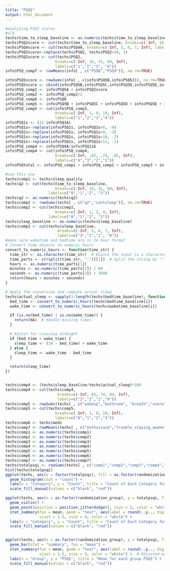 ```yaml
---
title: "PSQI"
output: html_document
---
```



```r
#analyzing PSQI scores 
#old
techs$time_to_sleep_baseline <- as.numeric(techs$time_to_sleep_baseline)
techs$PSQ2score <- cut(techs$time_to_sleep_baseline, breaks=c(-Inf, 16, 31, 60, Inf), labels=c("1","2","3","4"))
techs$PSQ4score <- cut(techs$PSQ4A, breaks=c(-Inf, 5, 6, 7, Inf), labels=c("4","3","2", "1"))
techs$PSQ2score<-replace(techs$PSQ2, techs$PSQ2>30, 1)
techs$PSQ2score <- cut(techs$PSQ2, 
                      breaks=c(-Inf, 16, 31, 60, Inf), 
                      labels=c("1","2","3", "4"))
info$PSQ_comp7 <- rowMeans(info[ , c("PSQ8","PSQ9")], na.rm=TRUE)

info$PSQ5score <- rowSums(info[ , c(info$PSQ5B,info$PSQ5J)], na.rm=TRUE)
info$PSQ5score <- cbind(info$PSQ5B,info$PSQ5C,info$PSQ5D,info$PSQ5E,info$PSQ5F,info$PSQ5G,info$PSQ5H,info$PSQ5I,info$PSQ5J)
info$PSQ_comp2 <- info$PSQ5A + info$PSQ2score
info$PSQ_comp2 <- info$PSQ_comp2/2
info$PSQ_comp6 <- info$PSQ6
info$PSQ_comp5 <- info$PSQ5B + info$PSQ5C + info$PSQ5D + info$PSQ5E + info$PSQ5F + info$PSQ5H + info$PSQ5I + info$PSQ5J
info$PSQ_comp5 <- cut(info$PSQ_comp5, 
                      breaks=c(-Inf, 1, 9, 19, Inf), 
                      labels=c("1","2","3","4"))
info$PSQ1s <- (12-info$PSQ1A)
info$PSQ1s<-replace(info$PSQ1s, info$PSQ1s>8, -4)
info$PSQ1s<-replace(info$PSQ1s, info$PSQ1s>9, -3)
info$PSQ1s<-replace(info$PSQ1s, info$PSQ1s>10, -2)
info$PSQ1s<-replace(info$PSQ1s, info$PSQ1s>13, -1)
info$PSQ_comp4 <- info$PSQ4A/info$PSQ1ib
info$PSQ_comp4 <- cut(info$PSQ_comp4, 
                      breaks=c(-Inf, .65, .74, .85, Inf), 
                      labels=c("4","3","2","1"))
info$PSQtotal <- info$PSQ_comp1 + info$PSQ_comp2 + info$PSQ_comp3 + info$PSQ_comp4 + info$PSQ_comp5 + info$PSQ_comp6 + info$PSQ_comp7

```

```r
#use this one
techs$comp1 <- techs$sleep_quality
techs$q2 <- cut(techs$time_to_sleep_baseline, 
                      breaks=c(-Inf, 16, 31, 60, Inf), 
                   labels=c("0","1","2", "3"))
techs$q2 <- as.numeric(techs$q2)
techs$comp2 <- rowSums(techs[ , c("q2","cantsleep")], na.rm=TRUE)
techs$comp2 <- cut(techs$comp2, 
                      breaks=c(-Inf, 1, 3, 4, Inf), 
                   labels=c("0","1","2", "3"))
techs$sleep_baseline <- as.numeric(techs$sleep_baseline)
techs$comp3 <- cut(techs$sleep_baseline, 
                       breaks=c(-Inf, 5, 6, 7, Inf), 
                       labels=c("3","2","1", "0"))
#make sure waketime and bedtime are in 24 hour format
# Convert time objects to numeric hours
convert_to_numeric_hours <- function(time_str) {
  time_str <- as.character(time_str)  # Ensure the input is a character string
  time_parts <- strsplit(time_str, ":")[[1]]  # Split the string by ":"
  hours <- as.numeric(time_parts[1])
  minutes <- as.numeric(time_parts[2]) / 60
  seconds <- as.numeric(time_parts[3]) / 3600
  return(hours + minutes + seconds)
}

# Apply the conversion and compute actual sleep
techs$actual_sleep <- sapply(1:length(techs$bedtime_baseline), function(i) {
  bed_time <- convert_to_numeric_hours(techs$bedtime_baseline[i])
  wake_time <- convert_to_numeric_hours(techs$waketime_baseline[i])

  if (is.na(bed_time) | is.na(wake_time)) {
    return(NA)  # Handle missing times
  }

  # Adjust for crossing midnight
  if (bed_time > wake_time) {
    sleep_time <- (24 - bed_time) + wake_time
  } else {
    sleep_time <- wake_time - bed_time
  }

  return(sleep_time)
})


techs$comp4 <- (techs$sleep_baseline/techs$actual_sleep)*100
techs$comp4 <- cut(techs$comp4, 
                       breaks=c(-Inf, 65, 74, 84, Inf), 
                       labels=c("3","2","1","0"))
techs$comp5 <- rowSums(techs[ , c("wakeup","bathroom", "breath","snore","cold","hot","nightmares","pain")], na.rm=TRUE)
techs$comp5 <- cut(techs$comp5, 
                      breaks=c(-Inf, 1, 9, 19, Inf), 
                      labels=c("0","1","2","3"))
techs$comp6 <- techs$meds
techs$comp7 <- rowMeans(techs[ , c("enthusiasm","trouble_staying_awake")], na.rm=TRUE)
techs$comp1 <- as.numeric(techs$comp1) 
techs$comp2 <- as.numeric(techs$comp2)
techs$comp3 <- as.numeric(techs$comp3)
techs$comp4 <- as.numeric(techs$comp4)
techs$comp5 <- as.numeric(techs$comp5)
techs$comp6 <- as.numeric(techs$comp6)
techs$comp7 <- as.numeric(techs$comp7)
techs$totalpsqi <- rowSums(techs[ , c("comp1","comp2","comp3","comp4","comp5","comp6","comp7")], na.rm=TRUE)
hist(techs$totalpsqi)
ggplot(techs, aes(x = factor(totalpsqi), fill = as.factor(randomization_group))) +
  geom_histogram(stat = "count") +
  labs(x = "Category", y = "Count", title = "Count of Each Category for PSQI") +
  scale_fill_manual(values = c("black", "red")) 

ggplot(techs, aes(x = as.factor(randomization_group), y = totalpsqi, fill = as.factor(randomization_group))) +
  geom_violin() + 
  geom_point(position = position_jitterdodge(), size = 2, color = "white") +
  stat_summary(fun = mean, geom = "text", aes(label = round(..y.., digits = 2)),
               vjust = 1.5, size = 4, color = "white") +
  labs(x = "Category", y = "Count", title = "Count of Each Category for PSQI") +
  scale_fill_manual(values = c("black", "red"))


ggplot(techs, aes(x = as.factor(randomization_group), y = totalpsqi, fill = as.factor(randomization_group))) +
  geom_bar(stat = "summary", fun = "mean") +
  stat_summary(fun = mean, geom = "text", aes(label = round(..y.., digits = 2)),
               vjust = 1.5, size = 4, color = "white") +  # Adjusted position of text
  labs(x = "Group", y = "PSQI", title = "Mean for each group PSQI") +
  scale_fill_manual(values = c("black", "red"))

``` 
```r

```
